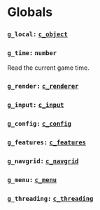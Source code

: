 ﻿# Globals

### `g_local:` [`c_object`](/classes/c_object)

### `g_time:` `number`

Read the current game time.

### `g_render:` [`c_renderer`](/classes/c_renderer)

### `g_input:` [`c_input`](/classes/c_input)

### `g_config:` [`c_config`](/classes/c_config)

### `g_features:` [`c_features`](/tables/features)

### `g_navgrid:` [`c_navgrid`](/classes/c_navgrid)

### `g_menu:` [`c_menu`](/tables/menu)

### `g_threading:` [`c_threading`](/classes/features/c_threading)
